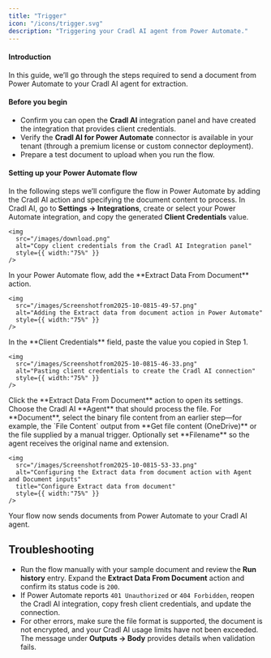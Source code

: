 ```yaml
---
title: "Trigger"
icon: "/icons/trigger.svg"
description: "Triggering your Cradl AI agent from Power Automate."
---
```


#### Introduction
In this guide, we’ll go through the steps required to send a document from Power Automate to your Cradl AI agent for extraction.

#### Before you begin

- Confirm you can open the **Cradl AI** integration panel and have created the integration that provides client credentials.
- Verify the **Cradl AI for Power Automate** connector is available in your tenant (through a premium license or custom connector deployment).
- Prepare a test document to upload when you run the flow.

#### Setting up your Power Automate flow
In the following steps we’ll configure the flow in Power Automate by adding the Cradl AI action and specifying the document content to process.
<Steps>
  <Step title="Get client credentials">
    In Cradl AI, go to **Settings → Integrations**, create or select your Power Automate integration, and copy the generated **Client Credentials** value.

    <img
      src="/images/download.png"
      alt="Copy client credentials from the Cradl AI Integration panel"
      style={{ width:"75%" }}
    />
  </Step>
  <Step title="Add the Extract Data From Document action">
    In your Power Automate flow, add the **Extract Data From Document** action.

    <img
      src="/images/Screenshotfrom2025-10-0815-49-57.png"
      alt="Adding the Extract data from document action in Power Automate"
      style={{ width:"75%" }}
    />
  </Step>
  <Step title="Create a connection to Cradl AI">
    In the **Client Credentials** field, paste the value you copied in Step 1.

    <img
      src="/images/Screenshotfrom2025-10-0815-46-33.png"
      alt="Pasting client credentials to create the Cradl AI connection"
      style={{ width:"75%" }}
    />
  </Step>
  <Step title="Configure the action">
    Click the **Extract Data From Document** action to open its settings. Choose the Cradl AI **Agent** that should process the file. For **Document**, select the binary file content from an earlier step—for example, the `File Content` output from **Get file content (OneDrive)** or the file supplied by a manual trigger. Optionally set **Filename** so the agent receives the original name and extension.

    <img
      src="/images/Screenshotfrom2025-10-0815-53-33.png"
      alt="Configuring the Extract data from document action with Agent and Document inputs"
      title="Configure Extract data from document"
      style={{ width:"75%" }}
    />
  </Step>
</Steps>

Your flow now sends documents from Power Automate to your Cradl AI agent.

## Troubleshooting

- Run the flow manually with your sample document and review the **Run history** entry. Expand the **Extract Data From Document** action and confirm its status code is `200`.
- If Power Automate reports `401 Unauthorized` or `404 Forbidden`, reopen the Cradl AI integration, copy fresh client credentials, and update the connection.
- For other errors, make sure the file format is supported, the document is not encrypted, and your Cradl AI usage limits have not been exceeded. The message under **Outputs → Body** provides details when validation fails.
